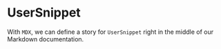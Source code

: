 <!--- UserSnippet.stories.mdx -->



<Meta title="molecules/UserSnippet" component={UserSnippet} />

# UserSnippet

With `MDX`, we can define a story for `UserSnippet` right in the middle of our
Markdown documentation.

<Canvas>
  <Story name="UserSnippet">
    <UserSnippet
      title='Lorem ipsum'
      description='dolor sit amet'
      image='https://pbs.twimg.com/profile_images/1297021727277547520/nlezvGIk_400x400.jpg'
      rounded
      inCard
    />
    <div style={{ marginTop: 15 }}>
      <UserSnippet
        title='Lorem ipsum'
        description='dolor sit amet'
        image='https://pbs.twimg.com/profile_images/1297021727277547520/nlezvGIk_400x400.jpg'
        inCard
      />
    </div>
    <div style={{ marginTop: 15 }}>
      <UserSnippet title='Lorem ipsum' description='dolor sit amet' rounded inCard />
    </div>
    <div style={{ marginTop: 15 }}>
      <UserSnippet defaultIcon='fas fa-store' title='Lorem ipsum' description='dolor sit amet' inCard />
    </div>
    <div style={{ marginTop: 15 }}>
      <UserSnippet defaultIcon='fas fa-store' title='Lorem ipsum' description='dolor sit amet' />
    </div>
  </Story>
</Canvas>